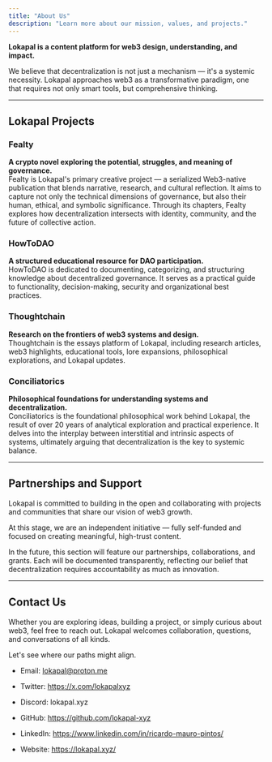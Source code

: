 ```yaml
---
title: "About Us"
description: "Learn more about our mission, values, and projects."
---
```


**Lokapal is a content platform for web3 design, understanding, and impact.**

We believe that decentralization is not just a mechanism — it's a systemic necessity. Lokapal approaches web3 as a transformative paradigm, one that requires not only smart tools, but comprehensive thinking.

---

## Lokapal Projects

### Fealty  
**A crypto novel exploring the potential, struggles, and meaning of governance.**  
Fealty is Lokapal's primary creative project — a serialized Web3-native publication that blends narrative, research, and cultural reflection. It aims to capture not only the technical dimensions of governance, but also their human, ethical, and symbolic significance. Through its chapters, Fealty explores how decentralization intersects with identity, community, and the future of collective action.


### HowToDAO
**A structured educational resource for DAO participation.**  
HowToDAO is dedicated to documenting, categorizing, and structuring knowledge about decentralized governance. It serves as a practical guide to functionality, decision-making, security and organizational best practices.


### Thoughtchain
**Research on the frontiers of web3 systems and design.**  
Thoughtchain is the essays platform of Lokapal, including research articles, web3 highlights, educational tools, lore expansions, philosophical explorations, and Lokapal updates.


### Conciliatorics  
**Philosophical foundations for understanding systems and decentralization.**  
Conciliatorics is the foundational philosophical work behind Lokapal, the result of over 20 years of analytical exploration and practical experience. It delves into the interplay between interstitial and intrinsic aspects of systems, ultimately arguing that decentralization is the key to systemic balance.

---

## Partnerships and Support

Lokapal is committed to building in the open and collaborating with projects and communities that share our vision of web3 growth.  

At this stage, we are an independent initiative — fully self-funded and focused on creating meaningful, high-trust content.  

In the future, this section will feature our partnerships, collaborations, and grants. Each will be documented transparently, reflecting our belief that decentralization requires accountability as much as innovation.  

---

## Contact Us

Whether you are exploring ideas, building a project, or simply curious about web3, feel free to reach out. Lokapal welcomes collaboration, questions, and conversations of all kinds.

Let's see where our paths might align.

- Email: lokapal@proton.me

- Twitter: https://x.com/lokapalxyz

- Discord: lokapal.xyz

- GitHub: https://github.com/lokapal-xyz

- LinkedIn: https://www.linkedin.com/in/ricardo-mauro-pintos/

- Website: https://lokapal.xyz/
